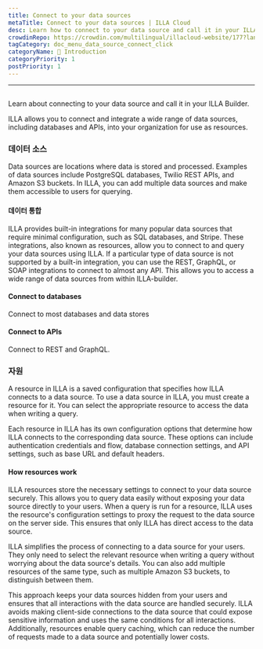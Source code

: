 ```yaml
---
title: Connect to your data sources
metaTitle: Connect to your data sources | ILLA Cloud
desc: Learn how to connect to your data source and call it in your ILLA Builder to access and manipulate data in your applications.
crowdinRepo: https://crowdin.com/multilingual/illacloud-website/177?languages=en&filter=basic&value=0
tagCategory: doc_menu_data_source_connect_click
categoryName: 👋 Introduction
categoryPriority: 1
postPriority: 1
---
```


* * *

## <h2 hidden>Connect to your data sources （Action)</h2>

Learn about connecting to your data source and call it in your ILLA Builder.

ILLA allows you to connect and integrate a wide range of data sources, including databases and APIs, into your organization for use as resources.

### 데이터 소스

Data sources are locations where data is stored and processed. Examples of data sources include PostgreSQL databases, Twilio REST APIs, and Amazon S3 buckets. In ILLA, you can add multiple data sources and make them accessible to users for querying.

#### 데이터 통합

ILLA provides built-in integrations for many popular data sources that require minimal configuration, such as SQL databases, and Stripe. These integrations, also known as resources, allow you to connect to and query your data sources using ILLA. If a particular type of data source is not supported by a built-in integration, you can use the REST, GraphQL, or SOAP integrations to connect to almost any API. This allows you to access a wide range of data sources from within ILLA-builder.

#### Connect to databases

Connect to most databases and data stores

#### Connect to APIs

Connect to REST and GraphQL.

### 자원

A resource in ILLA is a saved configuration that specifies how ILLA connects to a data source. To use a data source in ILLA, you must create a resource for it. You can select the appropriate resource to access the data when writing a query.

Each resource in ILLA has its own configuration options that determine how ILLA connects to the corresponding data source. These options can include authentication credentials and flow, database connection settings, and API settings, such as base URL and default headers.

#### How resources work

ILLA resources store the necessary settings to connect to your data source securely. This allows you to query data easily without exposing your data source directly to your users. When a query is run for a resource, ILLA uses the resource's configuration settings to proxy the request to the data source on the server side. This ensures that only ILLA has direct access to the data source.

ILLA simplifies the process of connecting to a data source for your users. They only need to select the relevant resource when writing a query without worrying about the data source's details. You can also add multiple resources of the same type, such as multiple Amazon S3 buckets, to distinguish between them.

This approach keeps your data sources hidden from your users and ensures that all interactions with the data source are handled securely. ILLA avoids making client-side connections to the data source that could expose sensitive information and uses the same conditions for all interactions. Additionally, resources enable query caching, which can reduce the number of requests made to a data source and potentially lower costs.
